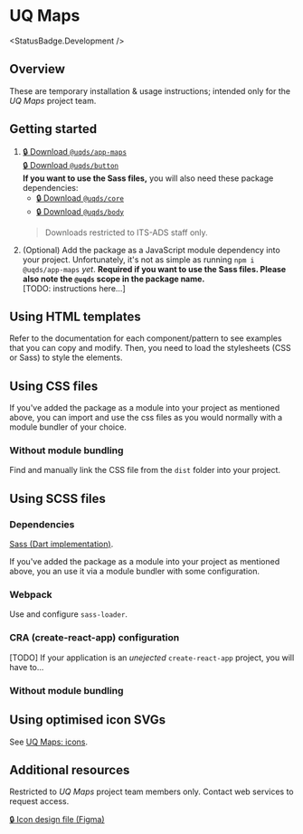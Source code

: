 
<Meta title="Deliverables/UQ Maps/Overview" />

# UQ Maps

<StatusBadge.Development />

## Overview

These are temporary installation & usage instructions; intended only for the
_UQ Maps_ project team.

## Getting started

1. [🔒 Download `@uqds/app-maps`][1]  
   [🔒 Download `@uqds/button`][7]  
   **If you want to use the Sass files,** you will also need these package
   dependencies:
   - [🔒 Download `@uqds/core`][5]
   - [🔒 Download `@uqds/body`][6]
   > Downloads restricted to ITS-ADS staff only.
2. (Optional) Add the package as a JavaScript module dependency into your
   project. Unfortunately, it's not as simple as running `npm i @uqds/app-maps`
   _yet_. **Required if you want to use the Sass files. Please also note the
   `@uqds` scope in the package name.**  
   [TODO: instructions here...]

## Using HTML templates

Refer to the documentation for each component/pattern to see examples that you
can copy and modify. Then, you need to load the stylesheets (CSS or Sass) to
style the elements.

## Using CSS files

If you've added the package as a module into your project as mentioned above,
you can import and use the css files as you would normally with a module bundler
of your choice.

### Without module bundling

Find and manually link the CSS file from the `dist` folder into your project.

## Using SCSS files

### Dependencies

[Sass (Dart implementation)][4].

If you've added the package as a module into your project as mentioned above,
you an use it via a module bundler with some configuration.

### Webpack

Use and configure `sass-loader`.

### CRA (create-react-app) configuration

[TODO] If your application is an _unejected_ `create-react-app` project, you will have
to...

### Without module bundling

## Using optimised icon SVGs

See [UQ Maps: icons][3].

## Additional resources

Restricted to _UQ Maps_ project team members only. Contact web services to
request access.

[🔒 Icon design file (Figma)][2]

[1]: https://uq.sharepoint.com/teams/LmD6Nzqn/Shared%20Documents/Team%20Aqua/Applications/Uq%20Maps/Code/app-maps-1.0.2.tgz
[2]: https://www.figma.com/file/MKgUvdM8E2jOwF80Qwg8Ha/UQ-Maps-Icon-Export?node-id=0%3A1
[3]: /?path=/docs/deliverables-uq-maps-0-icons--ui
[4]: https://sass-lang.com/dart-sass
[5]: https://uq.sharepoint.com/teams/LmD6Nzqn/Shared%20Documents/Team%20Aqua/Applications/Uq%20Maps/Code/core-1.0.0.tgz
[6]: https://uq.sharepoint.com/teams/LmD6Nzqn/Shared%20Documents/Team%20Aqua/Applications/Uq%20Maps/Code/body-1.0.0.tgz
[7]: https://uq.sharepoint.com/teams/LmD6Nzqn/Shared%20Documents/Team%20Aqua/Applications/Uq%20Maps/Code/button-1.0.0.tgz

